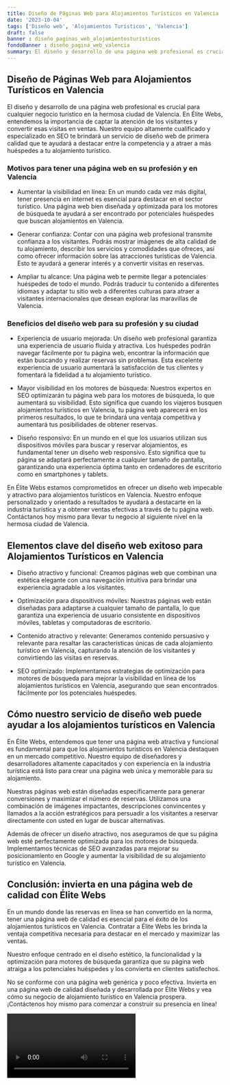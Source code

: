 ```yaml
---
title: Diseño de Páginas Web para Alojamientos Turísticos en Valencia
date: '2023-10-04'
tags: ['Diseño web', 'Alojamientos Turísticos', 'Valencia']
draft: false
banner : diseño_paginas_web_alojamientosturísticos
fondoBanner : diseño_pagina_web_valencia
summary: El diseño y desarrollo de una página web profesional es crucial para cualquier negocio turístico en la hermosa ciudad de Valencia. En Élite Webs, entendemos la importancia de captar la atención de los visitantes y convertir esas visitas en ventas. Nuestro equipo altamente cualificado y especializado en SEO te brindará un servicio de diseño web de primera calidad que te ayudará a destacar entre la competencia y a atraer a más huéspedes a tu alojamiento turístico.
---
```


## Diseño de Páginas Web para Alojamientos Turísticos en Valencia

El diseño y desarrollo de una página web profesional es crucial para cualquier negocio turístico en la hermosa ciudad de Valencia. En Élite Webs, entendemos la importancia de captar la atención de los visitantes y convertir esas visitas en ventas. Nuestro equipo altamente cualificado y especializado en SEO te brindará un servicio de diseño web de primera calidad que te ayudará a destacar entre la competencia y a atraer a más huéspedes a tu alojamiento turístico.

### Motivos para tener una página web en su profesión y en Valencia

- Aumentar la visibilidad en línea: En un mundo cada vez más digital, tener presencia en internet es esencial para destacar en el sector turístico. Una página web bien diseñada y optimizada para los motores de búsqueda te ayudará a ser encontrado por potenciales huéspedes que buscan alojamientos en Valencia.

- Generar confianza: Contar con una página web profesional transmite confianza a los visitantes. Podrás mostrar imágenes de alta calidad de tu alojamiento, describir los servicios y comodidades que ofreces, así como ofrecer información sobre las atracciones turísticas de Valencia. Esto te ayudará a generar interés y a convertir visitas en reservas.

- Ampliar tu alcance: Una página web te permite llegar a potenciales huéspedes de todo el mundo. Podrás traducir tu contenido a diferentes idiomas y adaptar tu sitio web a diferentes culturas para atraer a visitantes internacionales que desean explorar las maravillas de Valencia.

### Beneficios del diseño web para su profesión y su ciudad

- Experiencia de usuario mejorada: Un diseño web profesional garantiza una experiencia de usuario fluida y atractiva. Los huéspedes podrán navegar fácilmente por tu página web, encontrar la información que están buscando y realizar reservas sin problemas. Esta excelente experiencia de usuario aumentará la satisfacción de tus clientes y fomentará la fidelidad a tu alojamiento turístico.

- Mayor visibilidad en los motores de búsqueda: Nuestros expertos en SEO optimizarán tu página web para los motores de búsqueda, lo que aumentará su visibilidad. Esto significa que cuando los viajeros busquen alojamientos turísticos en Valencia, tu página web aparecerá en los primeros resultados, lo que te brindará una ventaja competitiva y aumentará tus posibilidades de obtener reservas.

- Diseño responsivo: En un mundo en el que los usuarios utilizan sus dispositivos móviles para buscar y reservar alojamientos, es fundamental tener un diseño web responsivo. Esto significa que tu página se adaptará perfectamente a cualquier tamaño de pantalla, garantizando una experiencia óptima tanto en ordenadores de escritorio como en smartphones y tablets.

En Élite Webs estamos comprometidos en ofrecer un diseño web impecable y atractivo para alojamientos turísticos en Valencia. Nuestro enfoque personalizado y orientado a resultados te ayudará a destacarte en la industria turística y a obtener ventas efectivas a través de tu página web. Contáctanos hoy mismo para llevar tu negocio al siguiente nivel en la hermosa ciudad de Valencia.

<GifSeo />

<Cta />

## Elementos clave del diseño web exitoso para Alojamientos Turísticos en Valencia

- Diseño atractivo y funcional: Creamos páginas web que combinan una estética elegante con una navegación intuitiva para brindar una experiencia agradable a los visitantes.

- Optimización para dispositivos móviles: Nuestras páginas web están diseñadas para adaptarse a cualquier tamaño de pantalla, lo que garantiza una experiencia de usuario consistente en dispositivos móviles, tabletas y computadoras de escritorio.

- Contenido atractivo y relevante: Generamos contenido persuasivo y relevante para resaltar las características únicas de cada alojamiento turístico en Valencia, capturando la atención de los visitantes y convirtiendo las visitas en reservas.

- SEO optimizado: Implementamos estrategias de optimización para motores de búsqueda para mejorar la visibilidad en línea de los alojamientos turísticos en Valencia, asegurando que sean encontrados fácilmente por los potenciales huéspedes.

## Cómo nuestro servicio de diseño web puede ayudar a los alojamientos turísticos en Valencia

En Élite Webs, entendemos que tener una página web atractiva y funcional es fundamental para que los alojamientos turísticos en Valencia destaquen en un mercado competitivo. Nuestro equipo de diseñadores y desarrolladores altamente capacitados y con experiencia en la industria turística está listo para crear una página web única y memorable para su alojamiento.

Nuestras páginas web están diseñadas específicamente para generar conversiones y maximizar el número de reservas. Utilizamos una combinación de imágenes impactantes, descripciones convincentes y llamados a la acción estratégicos para persuadir a los visitantes a reservar directamente con usted en lugar de buscar alternativas.

Además de ofrecer un diseño atractivo, nos aseguramos de que su página web esté perfectamente optimizada para los motores de búsqueda. Implementamos técnicas de SEO avanzadas para mejorar su posicionamiento en Google y aumentar la visibilidad de su alojamiento turístico en Valencia.

## Conclusión: invierta en una página web de calidad con Élite Webs

En un mundo donde las reservas en línea se han convertido en la norma, tener una página web de calidad es esencial para el éxito de los alojamientos turísticos en Valencia. Contratar a Élite Webs les brinda la ventaja competitiva necesaria para destacar en el mercado y maximizar las ventas.

Nuestro enfoque centrado en el diseño estético, la funcionalidad y la optimización para motores de búsqueda garantiza que su página web atraiga a los potenciales huéspedes y los convierta en clientes satisfechos.

No se conforme con una página web genérica y poco efectiva. Invierta en una página web de calidad diseñada y desarrollada por Élite Webs y vea cómo su negocio de alojamiento turístico en Valencia prospera. ¡Contáctenos hoy mismo para comenzar a construir su presencia en línea!

<Video />

<CtaBot job='Alojamientos Turísticos' city='Valencia'/>

<Gmaps query='Valencia+españa+maps' />